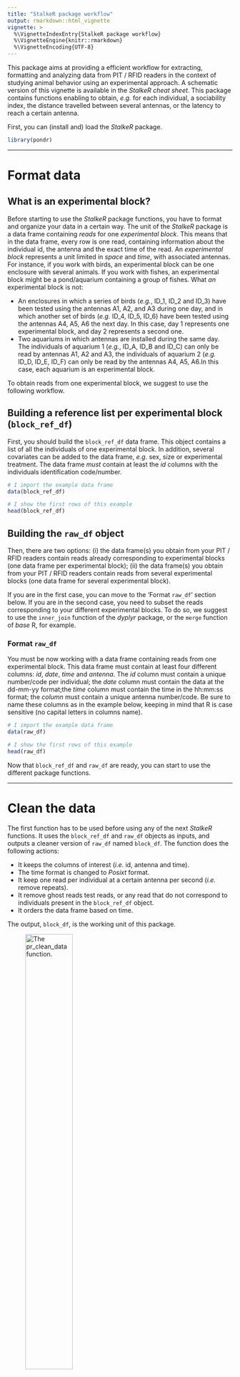 ```yaml
---
title: "StalkeR package workflow"
output: rmarkdown::html_vignette
vignette: >
  %\VignetteIndexEntry{StalkeR package workflow}
  %\VignetteEngine{knitr::rmarkdown}
  %\VignetteEncoding{UTF-8}
---
```


This package aims at providing a efficient workflow for extracting, formatting and analyzing data from PIT / RFID readers in the context of studying animal behavior using an experimental approach. A schematic version of this vignette is available in the _StalkeR cheat sheet_. This package contains functions enabling to obtain, _e.g._  for each individual, a sociability index, the distance travelled between several antennas, or the latency to reach a certain antenna.



First, you can (install and) load the _StalkeR_ package.

```r

library(pondr)

```

---

# Format data
## What is an experimental block?

Before starting to use the _StalkeR_ package functions, you have to format and organize your data in a certain way. The unit of the _StalkeR_ package is a data frame containing _reads_ for one _experimental block_. This means that in the data frame, every row is one read, containing information about the individual id, the antenna and the exact time of the read. An _experimental block_ represents a unit limited in _space_ and _time_, with associated antennas. For instance, if you work with birds, an experimental block can be one enclosure with several animals. If you work with fishes, an experimental block might be a pond/aquarium containing a group of fishes. 
What _an_ experimental block is not:

- An enclosures in which a series of birds (_e.g._, ID_1, ID_2 and ID_3) have been tested using the antennas A1, A2, and A3 during one day, and in which another set of birds (_e.g._ ID_4, ID_5, ID_6) have been tested using the antennas A4, A5, A6 the next day. In this case, day 1 represents one experimental block, and day 2 represents a second one.
- Two aquariums in which antennas are installed during the same day. The individuals of aquarium 1 (_e.g._, ID_A, ID_B and ID_C) can only be read by antennas A1, A2 and A3, the individuals of aquarium 2 (_e.g._ ID_D, ID_E, ID_F) can only be read by the antennas A4, A5, A6.In this case, each aquarium is an experimental block.

To obtain reads from one experimental block, we suggest to use the following workflow.

## Building a reference list per experimental block (`block_ref_df`)

First, you should build the `block_ref_df` data frame. This object contains a list of all the individuals of one experimental block. In addition, several covariates can be added to the data frame, _e.g._ sex, size or experimental treatment. The data frame _must_ contain at least the _id_ columns with the individuals identification code/number. 

```r

# I import the example data frame
data(block_ref_df)

# I show the first rows of this example
head(block_ref_df)
```

## Building the `raw_df` object

Then, there are two options: (i) the data frame(s) you obtain from your PIT / RFID readers contain reads already corresponding to experimental blocks (one data frame per experimental block); (ii) the data frame(s) you obtain from your PIT / RFID readers contain reads from several experimental blocks (one data frame for several experimental block).

If you are in the first case, you can move to the 'Format `raw_df`' section below. If you are in the second case, you need to subset the reads corresponding to your different experimental blocks. To do so, we suggest to use the `inner_join` function of the _dyplyr_ package, or the `merge` function of _base_ R, for example. 

### Format `raw_df`
You must be now working with a data frame containing reads from one experimental block. This data frame must contain at least four different columns: _id_, _date_, _time_ and _antenna_. The _id_ column must contain a unique number/code per individual; the _date_ column must contain the data at the dd-mm-yy format;the _time_ column must contain the time in the hh:mm:ss format; the _column_ must contain a unique antenna number/code. Be sure to name these columns as in the example below, keeping in mind that R is case sensitive (no capital letters in columns name).


```r
# I import the example data frame
data(raw_df)

# I show the first rows of this example
head(raw_df)
```



Now that `block_ref_df` and `raw_df` are ready, you can start to use the different package functions.

---

# Clean the data

The first function has to be used before using any of the next _StalkeR_ functions. It uses the `block_ref_df` and `raw_df` objects as inputs, and outputs a cleaner version of `raw_df` named `block_df`. The function does the following actions:

- It keeps the columns of interest (_i.e._ id, antenna and time).
- The time format is changed to _Posixt_ format.
- It keep one read per individual at a certain antenna per second (_i.e._ remove repeats).
- It remove ghost reads test reads, or any read that do not correspond to individuals present in the `block_ref_df` object.
- It orders the data frame based on time.

The output, `block_df`, is the working unit of this package. 


![ The `pr_clean_data` function.](pr_clean_data.png){width=50%}



